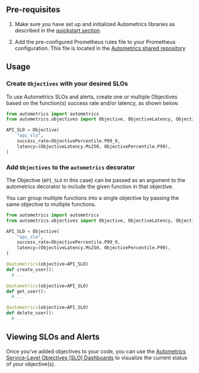 
<AlertsSLOsLangIntro language="Python"/>

## Pre-requisites

1. Make sure you have set up and initialized Autometrics libraries as described in the [quickstart section](quickstart).

2. Add the pre-configured Prometheus rules file to your Prometheus configuration. This file is located in the [Autometrics shared repository](https://github.com/autometrics-dev/autometrics-shared/blob/main/autometrics.rules.yml)

## Usage

<Steps>

### Create `Objectives` with your desired SLOs

To use Autometrics SLOs and alerts, create one or multiple Objectives based on the function(s) success rate and/or latency, as shown below. 

```python
from autometrics import autometrics
from autometrics.objectives import Objective, ObjectiveLatency, ObjectivePercentile

API_SLO = Objective(
    "api_slo",
    success_rate=ObjectivePercentile.P99_9,
    latency=(ObjectiveLatency.Ms250, ObjectivePercentile.P99),
)
```

### Add `Objectives` to the `autometrics` decorator
The Objective (`API_SLO` in this case) can be passed as an argument to the
autometrics decorator to include the given function in that objective.

You can group multiple functions into a single objective by passing the same objective to multiple functions.

```python {10-20}
from autometrics import autometrics
from autometrics.objectives import Objective, ObjectiveLatency, ObjectivePercentile

API_SLO = Objective(
    "api_slo",
    success_rate=ObjectivePercentile.P99_9,
    latency=(ObjectiveLatency.Ms250, ObjectivePercentile.P99),
)

@autometrics(objective=API_SLO)
def create_user():
  # ...

@autometrics(objective=API_SLO)
def get_user():
  # ...

@autometrics(objective=API_SLO)
def delete_user():
  # ...
```



</Steps>

## Viewing SLOs and Alerts

Once you've added objectives to your code, you can use the [Autometrics Service-Level Objectives (SLO) Dashboards](https://github.com/autometrics-dev/autometrics-shared/tree/main/dashboards) to visualize the current status of your objective(s).

